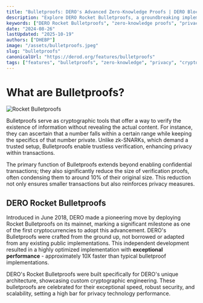```yaml
---
title: "Bulletproofs: DERO's Advanced Zero-Knowledge Proofs | DERO Blockchain"
description: "Explore DERO Rocket Bulletproofs, a groundbreaking implementation that enables transaction privacy with verification 10X faster than other cryptocurrencies, without revealing underlying data."
keywords: ["DERO Rocket Bulletproofs", "zero-knowledge proofs", "privacy blockchain", "cryptographic verification", "confidential transactions", "transaction privacy", "blockchain privacy", "cryptographic tools", "trustless verification", "secure transactions"]
date: "2024-08-26"
lastUpdated: "2025-10-19"
authors: ["DHEBP"]
image: "/assets/bulletproofs.jpeg"
slug: "bulletproofs"
canonicalUrl: "https://derod.org/features/bulletproofs"
tags: ["features", "bulletproofs", "zero-knowledge", "privacy", "cryptography"]
---
```



# What are Bulletproofs?
![Rocket Bulletproofs](/assets/bulletproofs.jpeg)

Bulletproofs serve as cryptographic tools that offer a way to verify the existence of information without revealing the actual content. For instance, they can ascertain that a number falls within a certain range while keeping the specifics of that number private. Unlike zk-SNARKs, which demand a trusted setup, Bulletproofs enable trustless verification, enhancing privacy within transactions.

The primary function of Bulletproofs extends beyond enabling confidential transactions; they also significantly reduce the size of verification proofs, often condensing them to around 10% of their original size. This reduction not only ensures smaller transactions but also reinforces privacy measures.

## DERO Rocket Bulletproofs

Introduced in June 2018, DERO made a pioneering move by deploying Rocket Bulletproofs on its mainnet, marking a significant milestone as one of the first cryptocurrencies to adopt this advancement. DERO's Bulletproofs were crafted from the ground up, not borrowed or adapted from any existing public implementations. This independent development resulted in a highly optimized implementation with **exceptional performance** - approximately 10X faster than typical bulletproof implementations.

DERO's Rocket Bulletproofs were built specifically for DERO's unique architecture, showcasing custom cryptographic engineering. These bulletproofs are celebrated for their exceptional speed, robust security, and scalability, setting a high bar for privacy technology performance.